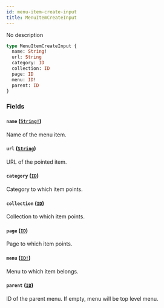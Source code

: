 ```yaml
---
id: menu-item-create-input
title: MenuItemCreateInput
---
```


No description

```graphql
type MenuItemCreateInput {
  name: String!
  url: String
  category: ID
  collection: ID
  page: ID
  menu: ID!
  parent: ID
}
```

### Fields

#### `name` ([`String!`](/developer/api-reference/scalars/string))

Name of the menu item.

#### `url` ([`String`](/developer/api-reference/scalars/string))

URL of the pointed item.

#### `category` ([`ID`](/developer/api-reference/scalars/id))

Category to which item points.

#### `collection` ([`ID`](/developer/api-reference/scalars/id))

Collection to which item points.

#### `page` ([`ID`](/developer/api-reference/scalars/id))

Page to which item points.

#### `menu` ([`ID!`](/developer/api-reference/scalars/id))

Menu to which item belongs.

#### `parent` ([`ID`](/developer/api-reference/scalars/id))

ID of the parent menu. If empty, menu will be top level menu.

